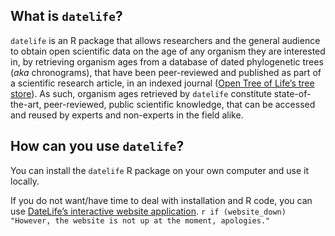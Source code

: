 ## What is `datelife`?

`datelife` is an R package that allows researchers and the general audience to obtain
open scientific data on the age of any organism they are interested in, by retrieving
organism ages from a database of dated phylogenetic trees (_aka_ chronograms), that
have been peer-reviewed and published as part of a scientific research
article, in an indexed journal ([Open Tree of Life's tree store](https://tree.opentreeoflife.org/curator)).
As such, organism ages retrieved by `datelife` constitute state-of-the-art,
peer-reviewed, public scientific knowledge, that can be accessed and reused by
experts and non-experts in the field alike.

## How can you use `datelife`?

You can install the `datelife` R package on your own computer and use it locally.

If you do not want/have time to deal with installation and R code, you can use
[DateLife's interactive website application](). `r if (website_down) "However, the website is not up at the moment, apologies."`

<!-- http://datelife.opentreeoflife.org/query/ -->
